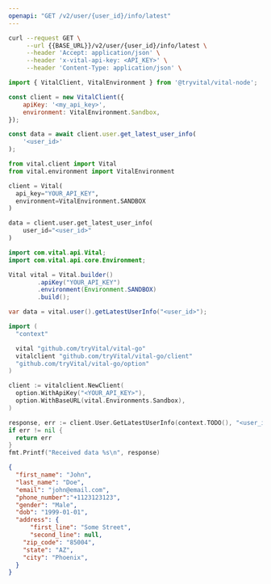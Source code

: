 ```yaml
---
openapi: "GET /v2/user/{user_id}/info/latest"
---
```



<FeatureBeta />

<RequestExample>

```bash cURL
curl --request GET \
     --url {{BASE_URL}}/v2/user/{user_id}/info/latest \
     --header 'Accept: application/json' \
     --header 'x-vital-api-key: <API_KEY>' \
     --header 'Content-Type: application/json' \
```

```javascript Node
import { VitalClient, VitalEnvironment } from '@tryvital/vital-node';

const client = new VitalClient({
    apiKey: '<my_api_key>',
    environment: VitalEnvironment.Sandbox,
});

const data = await client.user.get_latest_user_info(
    '<user_id>'
);
```

```python Python
from vital.client import Vital
from vital.environment import VitalEnvironment

client = Vital(
  api_key="YOUR_API_KEY",
  environment=VitalEnvironment.SANDBOX
)

data = client.user.get_latest_user_info(
    user_id="<user_id>"
)
```

```java Java
import com.vital.api.Vital;
import com.vital.api.core.Environment;

Vital vital = Vital.builder()
        .apiKey("YOUR_API_KEY")
        .environment(Environment.SANDBOX)
        .build();

var data = vital.user().getLatestUserInfo("<user_id>");
```

```go Go
import (
  "context"

  vital "github.com/tryVital/vital-go"
  vitalclient "github.com/tryVital/vital-go/client"
  "github.com/tryVital/vital-go/option"
)

client := vitalclient.NewClient(
  option.WithApiKey("<YOUR_API_KEY>"),
  option.WithBaseURL(vital.Environments.Sandbox),
)

response, err := client.User.GetLatestUserInfo(context.TODO(), "<user_id>")
if err != nil {
  return err
}
fmt.Printf("Received data %s\n", response)
```

</RequestExample>

<ResponseExample>

```json Response
{
  "first_name": "John",
  "last_name": "Doe", 
  "email": "john@email.com", 
  "phone_number":"+1123123123",
  "gender": "Male", 
  "dob": "1999-01-01", 
  "address": {
	  "first_line": "Some Street", 
	  "second_line": null,
    "zip_code": "85004",
    "state": "AZ",
    "city": "Phoenix",
  }
}
```

</ResponseExample>
